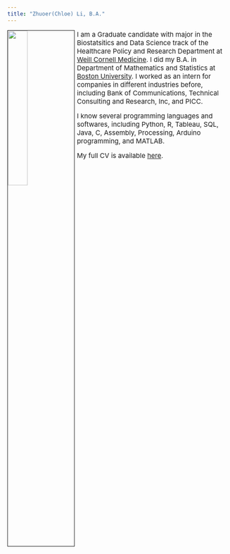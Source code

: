 ---
title: "Zhuoer(Chloe) Li, B.A."
---


<img src="headshot.jpg" style="width:30%; border:1px solid; margin-right: 5px" align="left">

<span style = "font-size:15px;">
I am a Graduate candidate with major in the Biostatsitics and Data Science track of the Healthcare Policy and Research Department at [Weill Cornell Medicine](https://weill.cornell.edu/). I did my B.A. in Department of Mathematics and Statistics at [Boston University](http://www.bu.edu/). I worked as an intern for companies in different industries before, including Bank of Communications, Technical Consulting and Research, Inc, and PICC. </span>

<span style = "font-size:15px;">
I know several programming languages and softwares, including Python, R, Tableau, SQL, Java, C, Assembly, Processing, Arduino programming, and MATLAB. </span>

<span style = "font-size:15px;">
My full CV is available [here](resume_zhuoerli.pdf).
</span>